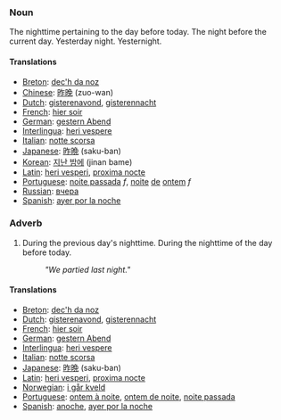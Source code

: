 === Noun ===

The nighttime pertaining to the day before today.  The night before the current day.  Yesterday night.  Yesternight.

==== Translations ====
*[[Breton]]: [[dec'h da noz]]
*[[Chinese]]: [[昨晚]] (zuo-wan)
*[[Dutch]]: [[gisterenavond]], [[gisterennacht]]
*[[French]]: [[hier soir]]
*[[German]]: [[gestern Abend]]
*[[Interlingua]]: [[heri vespere]]
*[[Italian]]: [[notte scorsa]]
*[[Japanese]]: [[昨晩]] (saku-ban)
*[[Korean]]: [[지난 밤에]] (jinan bame)
*[[Latin]]: [[heri vesperi]], [[proxima nocte]]
*[[Portuguese]]: [[noite passada]] ''f'', [[noite]] [[de]] [[ontem]] ''f''
*[[Russian]]: [[вчера]]
*[[Spanish]]: [[ayer por la noche]]

=== Adverb ===

#During the previous day's nighttime. During the nighttime of the day before today.
#:''"We partied last night."''

==== Translations ====
*[[Breton]]: [[dec'h da noz]]
*[[Dutch]]: [[gisterenavond]], [[gisterennacht]]
*[[French]]: [[hier soir]]
*[[German]]: [[gestern Abend]]
*[[Interlingua]]: [[heri vespere]]
*[[Italian]]: [[notte scorsa]]
*[[Japanese]]: [[昨晩]] (saku-ban)
*[[Latin]]: [[heri vesperi]], [[proxima nocte]]
*[[Norwegian]]: [[i går kveld]]
*[[Portuguese]]: [[ontem à noite]], [[ontem de noite]], [[noite passada]]
*[[Spanish]]: [[anoche]], [[ayer por la noche]]